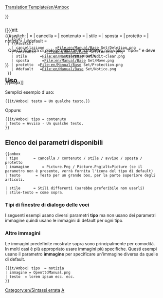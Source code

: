 <noinclude>[[Translation:Template/en/Ambox]]</noinclude><!-- 
      adattamento del codice Wiki Ambox
-->

<noinclude></noinclude><includeonly><div style="{{#IF: {{{stile|}}} | {{{stile}}} | margin: 0px 10% 0px 10%; border: 1px solid #aaa; border-left: 10px solid {{#switch:{{{tipo|}}} 
  | cancella     =#b22222;
  | contenuto    =#f28500;
  | stile      =#f4c430;
  | sposta       =#9932cc;
  | protetto  =#bba;
  | #default   =#1e90ff;
}} padding: 4px 8px; background:#efefef; min-height: 44px;">}}
<div style="position: absolute;">[[{{#if:{{{immagine|}}}
  | File:{{{immagine}}}
  | {{#switch:{{{tipo|}}}
    | cancellazione     =File:en/Manual/Base Set/Deletion.png
    | contenuto    =File:en/Manual/Base Set/Content.png
    | stile      =File:en/Manual/Base Set/Edit-clear.png
    | sposta      =File:en/Manual/Base Set/Move.png
    | protetto  =File:en/Manual/Base Set/Protection.png
    | #default   =File:en/Manual/Base Set/Notice.png
  }}
}}|40px]]</div>
<div style="border: none; padding: 2px 2px 2px 62px;">
<span style="{{#IF: {{{stile-testo|}}} | {{{stile-testo}}} | }}"> {{{testo|}}} </span>
</div></div><!-- 
Rileva e segnala l'utilizzo errato [[Template:Ambox/It#Tipi di finestre di dialogo delle voci parametri |"tipo"]]:
-->{{#switch:{{{tipo|}}}
|            = <!--Nessun tipo fornito è considerato un input valido --> 
| cancella     =
| contenuto    = 
| stile      =
| sposta       =
| protetto  =
| notizia     =
| #default   = <div style="text-align: center;">Questa finestra di dialogo utilizza un parametro non valido "tipo={{{tipo|}}}" e deve essere corretto.</div>[[Category:en/Sintassi errata]]
}}</includeonly><noinclude>

==Uso==
Semplici esempio d'uso:
<pre>
{{it/Ambox| testo = Un qualche testo.}}
</pre>
{{it/Ambox| testo = Un qualche testo.}}

Oppure:
<pre>
{{it/Ambox| tipo = contenuto
| testo = Avviso - Un qualche testo.
}}
</pre>
{{it/Ambox| tipo = contenuto | testo = Avviso - Un qualche testo.}}

== Elenco dei parametri disponibili ==
<pre>
{{ambox
| tipo       = cancella / contenuto / stile / avviso / sposta / protetto
| imamagine      = Picture.Png / Picture.Png|alt=Picture (se il parametro non è presente, verrà fornita l'icona del tipo di default)
| testo       = Testo per un grande box, per la parte superiore degli articoli.

| stile      = Stili differenti (sarebbe preferibile non usarli)
| stile-testo = come sopra.
</pre>

=== Tipi di finestre di dialogo delle voci ===

I seguenti esempi usano diversi parametri '''tipo''' ma non usano dei parametri immagine quindi usano le immagini di default per ogni tipo.

{{it/Ambox| tipo  = cancella
| testo  = tipo=<u>cancella</u> – Problemi di cancellazione, come {{en/S|cancella}}.
}}
{{it/Ambox| tipo  = contenuto
| testo  = type=<u>contenuto</u> – Problemi di contenuto, come {{en/S|Avviso}}.
}}
{{it/Ambox| tipo  = stile
| testo  = tipo=<u>stile</u> – Problemi di stile, come {{en/S|pulizia}}.
}}
{{it/Ambox| tipo  = notizia
| testo  = tipo=<u>notizia</u> – Notizie sulle voci, come {{en/S|corrente}}.
}}
{{it/Ambox| tipo  = sposta
| testo  = tipo=<u>sposta</u> – Proposte di fondere, dividere o tradurre come {{en/S|dividere}}.
}}
{{it/Ambox| tipo  = protetto
| testo  = tipo=<u>protetto</u> – Avvisi di protezione, come {{en/S|Storico}}.
}}

=== Altre immagini ===

Le immagini predefinite mostrate sopra sono principalmente per comodità. In molti casi è più appropriato usare immagini più specifiche. Questi esempi usano il parametro '''immagine''' per specificare un'immagine diversa da quelle di default.

<pre>{{it/Ambox| tipo  = notizia
| immagine = OpenttdManual.png
| testo  = lorem ipsum ecc. ecc. 
}}</pre>

{{it/Ambox| tipo  = notizia
| immagine = OpenttdManual.png
| testo  = lorem ipsum ecc. ecc. 
}}

[[Category:en/Manual/Base Set/Message boxes|A]]
</noinclude><!--

  CSS if the option will become available

/* Article message box styles */
table.ambox {
    margin: 0px 10%;   /* 10% = Will not overlap with other elements */
    border: 1px solid #aaa; 
    border-left: 10px solid #1e90ff;    /* Default "notice" blue */
    background: #fbfbfb; 
}
table.ambox + table.ambox {   /* Single border between stacked boxes. */
    margin-top: -1px;
}
.ambox th.mbox-text, 
.ambox td.mbox-text {            /* The message body cell(s) */
    padding: 0.25em 0.5em;       /* 0.5em left/right */
}
.ambox td.mbox-image {           /* The left image cell */
    padding: 2px 0 2px 0.5em;    /* 0.5em left, 0px right */
}
.ambox td.mbox-imageright {      /* The right image cell */
    padding: 2px 0.5em 2px 0;    /* 0px left, 0.5em right */
}

table.ambox-notice {
    border-left: 10px solid #1e90ff;    /* Blue */
}
table.ambox-speedy {
    border-left: 10px solid #b22222;    /* Red */
    background: #fee;                   /* Pink */
}
table.ambox-delete {
    border-left: 10px solid #b22222;    /* Red */
}
table.ambox-content {
    border-left: 10px solid #f28500;    /* Orange */
}
table.ambox-style {
    border-left: 10px solid #f4c430;    /* Yellow */
}
table.ambox-move {
    border-left: 10px solid #9932cc;    /* Purple */
}
table.ambox-protection {
    border-left: 10px solid #bba;       /* Gray-gold */
}
-->